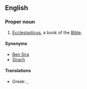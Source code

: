 ==English==
{{book of the Bible|Ben Sira}}

===Proper noun===
{{en-proper noun}}
# {{biblical}} [[Ecclesiasticus]], a book of the [[Bible]].

====Synonyms====
*[[Ben Sira]]
*[[Sirach ]]

====Translations====
{{trans-top|book of the Bible}}
*Greek: {{t|el|Σοφία Σειράχ||tr=Sofía Seirách|sc=Grek}}, {{t|el|Σοφία Ίησου Σειράχ||tr=Sofía Íisou Seirách|sc=Grek}}
{{trans-mid}}
{{trans-bottom}}